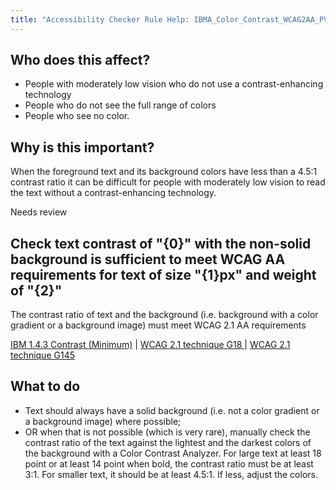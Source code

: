 ```yaml
---
title: "Accessibility Checker Rule Help: IBMA_Color_Contrast_WCAG2AA_PV"
---
```


<div className="toolHelp">
<Row>
<Column colLg={5} colMd={3} colSm={4} className="toolLeft">

## Who does this affect?

* People with moderately low vision who do not use a contrast-enhancing technology 
* People who do not see the full range of colors 
* People who see no color. 

## Why is this important?

When the foreground text and its background colors have less than a 4.5:1 contrast ratio it can be difficult for people with moderately low vision to read the text without a contrast-enhancing technology.

</Column>
<Column colLg={11} colMd={5} colSm={4} className="toolMain">

<div id="locLevel" className="level-violation">Needs review</div>

## Check text contrast of "{0}" with the non-solid background is sufficient to meet WCAG AA requirements for text of size "{1}px" and weight of "{2}"
The contrast ratio of text and the background (i.e. background with a color gradient or a background image) must meet WCAG 2.1 AA requirements 

[IBM 1.4.3 Contrast (Minimum)](http://www.ibm.com/able/guidelines/ci162/contrast.html) | [WCAG 2.1 technique G18 ](https://www.w3.org/WAI/WCAG21/Techniques/general/G18) | [WCAG 2.1 technique G145 ](https://www.w3.org/WAI/WCAG21/Techniques/general/G145)


<div id="locSnippet"></div>

## What to do

* Text should always have a solid background (i.e. not a color gradient or a background image) where possible;
* OR when that is not possible (which is very rare), manually check the contrast ratio of the text against the lightest and the darkest colors of the background with a Color Contrast Analyzer. For large text at least 18 point or at least 14 point when bold, the contrast ratio must be at least 3:1. For smaller text, it should be at least 4.5:1. If less, adjust the colors. 


</Column>
</Row>
</div>

